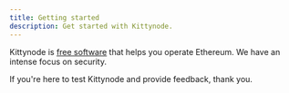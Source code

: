 ```yaml
---
title: Getting started
description: Get started with Kittynode.
---
```


Kittynode is [free software](https://www.fsf.org/about/what-is-free-software) that helps you operate Ethereum. We have an intense focus on security.

If you're here to test Kittynode and provide feedback, thank you.
